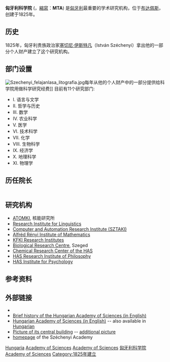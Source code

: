 {{Infobox organization
|name         = 匈牙利科学院<br />Hungarian Academy of Sciences
|bgcolor      = <!-- header background color -->
|fgcolor      = <!-- header text color -->
|image        = Budapest Hungarian Academy of Sciences.jpg
|image_border = 
|size         = 250px <!-- default 200 -->
|alt          = <!-- alt text; see [[WP:ALT|WP:ALT]] -->
|caption      = 
|map          = <!-- optional -->
|msize        = <!-- map size, optional, default 200px -->
|malt         = <!-- map alt text -->
|mcaption     = <!-- optional -->
|abbreviation = HAS
|motto        = 
|formation    = 1825年11月3日<ref>{{cite web|title=A Magyar Tudományos Akadémiáról|url=http://mta.hu/cikkek/akademiarol__22321|accessdate=24 February 2011|publisher=MTA|language=hu|deadurl=yes|archiveurl=https://web.archive.org/web/20101221170714/http://mta.hu/cikkek/akademiarol__22321|archivedate=2010年12月21日}}</ref> 
|extinction   = <!-- date of extinction, optional -->
|type         = [[国家科学院|国家科学院]]
|status       = <!-- ad hoc, treaty, foundation, etc -->
|purpose      = <!-- focus as e.g. humanitarian, peacekeeping, etc -->
|headquarters = [[布达佩斯|布达佩斯]]
|location     = 
|coords       = {{coord|47.5013|19.0463}}
|region_served = [[匈牙利|匈牙利]]
|membership   = 
|language     = [[匈牙利语|匈牙利语]]
|leader_title = 院长<!-- position title for the leader of the org -->
|leader_name  = [[洛瓦兹·拉兹洛|洛瓦兹·拉兹洛]]（László Lovász）
|main_organ   = <!-- gral. assembly, board of directors, etc -->
|parent_organization = <!-- if one -->
|affiliations = <!-- if any -->
|num_staff    = 
|num_volunteers =
|budget       = 
|website      = [http://www.mta.hu mta.hu]
|remarks      =
}}
<!--[[Image:Budapest_Hungarian_Academy_of_Sciences.jpg|thumb]]-->

'''匈牙利科学院''' ({{lang-hu|Magyar Tudományos Akadémia}}，[[縮寫|縮寫]]：'''MTA''') 是[[匈牙利|匈牙利]]最重要的学术研究机构，位于[[布达佩斯|布达佩斯]]，创建于1825年。

==历史==
1825年，匈牙利贵族政治家[[塞切尼·伊斯特凡|塞切尼·伊斯特凡]]（István Széchenyi）拿出他的一部分个人财产建立了这个研究机构。

==部门设置==
[[File:Szechenyi_felajanlasa_litografia.jpg|thumb]]每年从他的个人财产中的一部分提供给科学院用做科学研究经费]]
目前有11个研究部门:
* I. 语言与文学
* II. 哲学与历史
* III. 数学
* IV. 农业科学
* V. 医学
* VI. 技术科学
* VII. 化学
* VIII. 生物科学
* IX. 经济学
* X. 地理科学
* XI. 物理学

==历任院长==
{| class="wikitable"
|- bgcolor="#d1e4fd"
|-
|[[József_Teleki|József Teleki]] || 1830年11月17日 - 1855年2月15日
|-
|[[Emil_Dessewffy|Emil Dessewffy]] || 1855年4月17日 – 1866年1月10日
|-
|[[József_Eötvös|József Eötvös]] || 1866年3月18日 – 1871年2月2日 
|-
|[[Menyhért_Lónyay|Menyhért Lónyay]] || 1871年5月17日 – 1884年11月3日
|-
|[[Ágoston_Trefort|Ágoston Trefort]] || 1885年5月28日 – 1888年8月22日 
|-
|[[Loránd_Eötvös|Loránd Eötvös]] || 1889年5月3日 – 1905年10月5日
|-
|[[Albert_Berzeviczy|Albert Berzeviczy]] || 1905年11月27日 – 1936年3月22日 
|-
|[[约瑟夫·奥古斯特大公（奥地利）|约瑟夫·奥古斯特大公]] || 1936年3月22日 – 1944年10月
|-
|[[Gyula_Kornis|Gyula Kornis]] || 1945年3月7日 – 1945年10月29日 
|-
|[[Gyula_Moór|Gyula Moór]] || 1945年10月29日 – 1946年7月24日 
|-
|[[Zoltán_Kodály|Zoltán Kodály]] || 1946年7月24日 – 1949年11月29日
|-
|[[István_Rusznyák|István Rusznyák]] || 1949年11月29日 – 1970年2月5日 
|-
|[[Tibor_Erdey-Grúz|Tibor Erdey-Grúz]] || 1970年2月5日 – 1976年8月16日
|-
|[[János_Szentágothai|János Szentágothai]] || 1976年10月26日 – 1977年5月6日
|-
|János Szentágothai || 1977年5月6日 – 1985年5月10日
|-
|[[Iván_Berend|Iván Berend]] || 1985年5月10日 – 1990年5月24日
|-
|[[Domokos_Kosáry|Domokos Kosáry]] || 1990年5月24日 – 1996年5月9日
|-
|[[Ferenc_Glatz|Ferenc Glatz]] || 1996年5月9日 – 2002年5月4日
|-
|[[Szilveszter_Vizi|Szilveszter Vizi]] || 2002年5月5日 – 2008年5月6日
|-
|[[約瑟夫·巴林卡斯|約瑟夫·巴林卡斯]] || 2008年5月6日 - 2014年5月5日
|-
|[[洛瓦兹·拉兹洛|洛瓦兹·拉兹洛]] || 2014年5月6日 -
|}

==研究机构==
* [[ATOMKI|ATOMKI]], 核能研究所
* [[Research_Institute_for_Linguistics_of_the_Hungarian_Academy_of_Sciences|Research Institute for Linguistics]]
* [[Computer_and_Automation_Research_Institute_(SZTAKI)|Computer and Automation Research Institute (SZTAKI)]]
* [[Alfréd_Rényi_Institute_of_Mathematics|Alfréd Rényi Institute of Mathematics]]
* [[KFKI_Research_Institutes|KFKI Research Institutes]]
* [[Biological_Research_Centre|Biological Research Centre]], Szeged
* [[Chemical_Research_Center_of_the_HAS|Chemical Research Center of the HAS]]
* [[HAS_Research_Institute_of_Philosophy|HAS Research Institute of Philosophy]]
* [[HAS_Institute_for_Psychology|HAS Institute for Psychology]]

==参考资料==
{{reflist}}

==外部链接==
* {{official website|http://www.mta.hu}}
* [https://web.archive.org/web/20091017184115/http://www.mta.hu/index.php?id=687 Brief history of the Hungarian Academy of Sciences (in English)]
* [https://web.archive.org/web/20100329195036/http://www.mta.hu/index.php?id=406&type=0 Hungarian Academy of Sciences (in English)] -- also available in [https://web.archive.org/web/20060515080528/http://www.mta.hu/ Hungarian]
* [https://web.archive.org/web/20031206105100/http://www.gwu.edu/~vertes/Resources/akadem1.jpg Picture of its central building] -- [https://web.archive.org/web/20101128001311/http://mta.hu/fileadmin/images/photo_szekhaz_02_maxi.jpg additional picture]
* [https://web.archive.org/web/20110813195614/http://mta.hu/cikkek/szechenyi-irodalmi-es-muveszeti-akademia-104911 homepage] of the  Széchenyi Academy

{{coord|47|30|3.88|N|19|2|47.4|E|region:HU_type:landmark|display=title}}
{{國際科學理事會}}

{{Authority control}}
[[Category:国家科学院|Hungaria]]
[[Category:匈牙利文化|Academy of Sciences]]
[[Category:匈牙利组织|Academy of Sciences]]
[[Category:匈牙利科学院|]]
[[Category:布達佩斯建築物|Academy of Sciences]]
[[Category:1825年建立|Category:1825年建立]]